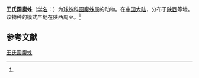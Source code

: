 {{Speciesbox
| name = 王氏圆腹蛛
| status = 
| status_system = 
| image = 
| genus = Dipoena
| species = wangi
| authority = (Zhu, 1998)<ref name='id13031'>{{cite web| url =http://www.bioinfo.cn/db05/BjdwSpecies.php?action=view&id=13031| title =王氏圆腹蛛| work =《中国动物物种编目数据库》| publisher =中国科学院微生物研究所| author =中国科学院动物研究所| accessdate =2009-04-28| deadurl =yes| archiveurl =https://web.archive.org/web/20160305072404/http://www.bioinfo.cn/db05/BjdwSpecies.php?action=view&id=13031| archivedate =2016-03-05}}</ref>
}}

'''王氏圆腹蛛'''（[[学名|学名]]：{{lang|la|''Dipoena wangi''}}）为[[球蛛科|球蛛科]][[圆腹蛛属|圆腹蛛属]]的动物。在[[中国大陆|中国大陆]]，分布于[[陕西|陕西]]等地。该物种的模式产地在陕西周至。<ref name='id13031'/>

== 参考文献 ==
{{reflist}}

{{Wikispecies|Dipoena wangi}}
{{Taxonbar|from=Q2390532}}

[[Category:圆腹蛛属|王氏圆腹蛛]]


{{蜘蛛小作品}}